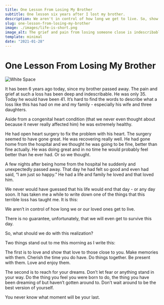```yaml
---
title: One Lesson From Losing My Brother
subtitle: One lesson six years after I lost my brother.
description: We aren't in control of how long we get to live. So, show love to those you care about. And reach for your dreams.
slug: one-lesson-from-losing-my-brother
image: ./images/life-is-short.png
image_alt: The grief and pain from losing someone close is indescribable. Remember life is short, don't wait to do what matters most.
template: minimal
date: "2021-01-28"
---
```


# One Lesson From Losing My Brother

![White Space](./images/life-is-short.png)

It has been 6 years ago today, since my brother passed away. The pain and grief at such a loss has been deep and indescribable. He was only 35. Today he would have been 41. It’s hard to find the words to describe what a loss like this has had on me and my family - especially his wife and three daughters.

Aside from a congenital heart condition (that we never even thought about because it never really affected him) he was extremely healthy.

He had open heart surgery to fix the problem with his heart. The surgery seemed to have gone great. He was recovering really well. He had gone home from the hospital and we thought he was going to be fine, better than fine actually. He was doing great and in no time he would probably feel better than he ever had. Or so we thought.

A few nights after being home from the hospital he suddenly and unexpectedly passed away. That day he had felt so good and even had said, “I am just so happy.” He had a life and family he loved and that loved him.

We never would have guessed that his life would end that day - or any day soon. It has taken me a while to write down one of the things that this terrible loss has taught me. It is this:

We aren’t in control of how long we or our loved ones get to live.

There is no guarantee, unfortunately, that we will even get to survive this day.

So, what should we do with this realization?

Two things stand out to me this morning as I write this:

The first is to love and show that love to those close to you. Make memories with them. Cherish the time you do have. Do things together. Be present with them. Love and enjoy them.

The second is to reach for your dreams. Don’t let fear or anything stand in your way. Do the thing you feel you were born to do, the thing you have been dreaming of but haven’t gotten around to. Don’t wait around to be the best version of yourself.

You never know what moment will be your last.
